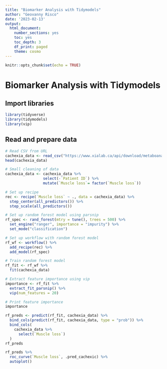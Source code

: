 ```yaml
---
title: "Biomarker Analysis with Tidymodels"
author: "Geovanny Risco"
date: '2023-02-13'
output:
  html_document:
    number_sections: yes
    toc: yes
    toc_depth: 3
    df_print: paged
    theme: cosmo
---
```


```r
knitr::opts_chunk$set(echo = TRUE)
```

# Biomarker Analysis with Tidymodels

## Import libraries

```r
library(tidyverse)
library(tidymodels)
library(vip)
```

## Read and prepare data


```r
# Read CSV from URL
cachexia_data <- read_csv("https://www.xialab.ca/api/download/metaboanalyst/human_cachexia.csv")
head(cachexia_data)
```

```r
# Small cleaning of data
cachexia_data <- cachexia_data %>% 
                 select(-`Patient ID`) %>% 
                 mutate(`Muscle loss`= factor(`Muscle loss`))

# Set up recipe
rec <- recipe(`Muscle loss` ~ ., data = cachexia_data) %>%
  step_center(all_predictors()) %>%
  step_scale(all_predictors())

# Set up random forest model using parsnip
rf_spec <- rand_forest(mtry = tune(), trees = 500) %>%
  set_engine("ranger", importance = "impurity") %>%
  set_mode("classification")

# Set up workflow with random forest model
rf_wf <- workflow() %>%
  add_recipe(rec) %>%
  add_model(rf_spec)

# Train random forest model
rf_fit <- rf_wf %>% 
  fit(cachexia_data)

# Extract feature importance using vip
importance <- rf_fit %>% 
  extract_fit_parsnip() %>% 
  vip(num_features = 20)

# Print feature importance
importance
```


```r
rf_preds <- predict(rf_fit, cachexia_data) %>% 
  bind_cols(predict(rf_fit, cachexia_data, type = "prob")) %>% 
  bind_cols(
    cachexia_data %>% 
      select(`Muscle loss`)
  )
rf_preds
```

```r
rf_preds %>% 
  roc_curve(`Muscle loss`, .pred_cachexic) %>% 
  autoplot()
  
```



